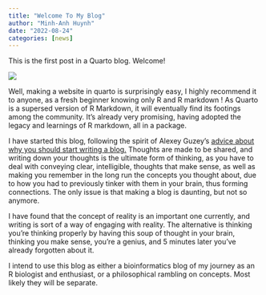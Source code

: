 ```yaml
---
title: "Welcome To My Blog"
author: "Minh-Anh Huynh"
date: "2022-08-24"
categories: [news]
---
```


This is the first post in a Quarto blog.
Welcome!

![](thumbnail.jpg)

Well, making a website in quarto is surprisingly easy, I highly recommend it to anyone, as a fresh beginner knowing only R and R markdown !
As Quarto is a supersed version of R Markdown, it will eventually find its footings among the community.
It's already very promising, having adopted the legacy and learnings of R markdown, all in a package.

I have started this blog, following the spirit of Alexey Guzey's [advice about why you should start writing a blog.](https://guzey.com/personal/why-have-a-blog/#why-unoriginal-writing-is-useful)
Thoughts are made to be shared, and writing down your thoughts is the ultimate form of thinking, as you have to deal with conveying clear, intelligible, thoughts that make sense, as well as making you remember in the long run the concepts you thought about, due to how you had to previously tinker with them in your brain, thus forming connections.
The only issue is that making a blog is daunting, but not so anymore.

I have found that the concept of reality is an important one currently, and writing is sort of a way of engaging with reality.
The alternative is thinking you're thinking properly by having this soup of thought in your brain, thinking you make sense, you're a genius, and 5 minutes later you've already forgotten about it.

I intend to use this blog as either a bioinformatics blog of my journey as an R biologist and enthusiast, or a philosophical rambling on concepts.
Most likely they will be separate.
